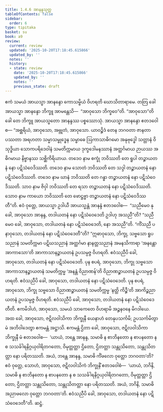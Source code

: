 ```yaml
---
title: 1.4.6 အာနန္ဒသုတ္တ
tableOfContents: false
sidebar:
  order: 6
type: tipitaka
basket: su
book: a9
review:
  current: review
  updated: '2025-10-20T17:18:45.615866'
  updated_by: ''
  notes: ''
  history:
  - state: review
    date: '2025-10-20T17:18:45.615866'
    updated_by: ''
    notes: ''
    previous_state: draft
---
```



<DynamicBreadcrumb />


<ReviewStatus review={frontmatter.review} showDetails={true} />

<HypothesisAnnotation frontmatter={frontmatter} />

<Division number="37" book="a9" e="ch" v="17" p="224">

<Paragraph number="301" book="a9">
ဧကံ သမယံ အာယသ္မာ အာနန္ဒော ကောသမ္ဗိယံ ဝိဟရတိ ဃောသိတာရာမေ. တတြ ခေါ အာယသ္မာ အာနန္ဒော ဘိက္ခူ အာမန္တေသိ—  “အာဝုသော ဘိက္ခဝေ”တိ. “အာဝုသော”တိ ခေါ တေ ဘိက္ခူ အာယသ္မတော အာနန္ဒဿ ပစ္စဿောသုံ. အာယသ္မာ အာနန္ဒော ဧတဒဝေါစ—
</Paragraph>

<Paragraph number="302" book="a9">
“အစ္ဆရိယံ, အာဝုသော, အဗ္ဘုတံ, အာဝုသော. ယာဝဉ္စိဒံ တေန ဘဂဝတာ ဇာနတာ ပဿတာ အရဟတာ သမ္မာသမ္ဗုဒ္ဓေန သမ္ဗာဓေ ဩကာသာဓိဂမော အနုဗုဒ္ဓေါ သတ္တာနံ ဝိသုဒ္ဓိယာ သောကပရိဒေဝါနံ သမတိက္ကမာယ ဒုက္ခဒေါမနဿာနံ အတ္ထင်္ဂမာယ ဉာယဿ အဓိဂမာယ နိဗ္ဗာနဿ သစ္ဆိကိရိယာယ. တဒေဝ နာမ စက္ခုံ ဘဝိဿတိ တေ ရူပါ တဉ္စာယတနံ နော ပဋိသံဝေဒိဿတိ. တဒေဝ နာမ သောတံ ဘဝိဿတိ တေ သဒ္ဒါ တဉ္စာယတနံ နော ပဋိသံဝေဒိဿတိ. တဒေဝ နာမ ဃာနံ ဘဝိဿတိ တေ ဂန္ဓာ တဉ္စာယတနံ နော ပဋိသံဝေဒိဿတိ. သာဝ နာမ ဇိဝှါ ဘဝိဿတိ တေ ရသာ တဉ္စာယတနံ နော ပဋိသံဝေဒိဿတိ. သောဝ နာမ ကာယော ဘဝိဿတိ တေ ဖောဋ္ဌဗ္ဗာ တဉ္စာယတနံ နော ပဋိသံဝေဒိဿတီ”တိ.
</Paragraph>

<Paragraph number="303" book="a9">
ဧဝံ ဝုတ္တေ, အာယသ္မာ ဥဒါယီ အာယသ္မန္တံ အာနန္ဒံ ဧတဒဝေါစ—  “သညီမေဝ နု ခေါ, အာဝုသော အာနန္ဒ, တဒါယတနံ နော ပဋိသံဝေဒေတိ ဥဒါဟု အသညီ”တိ? “သညီမေဝ ခေါ, အာဝုသော, တဒါယတနံ နော ပဋိသံဝေဒေတိ, နော အသညီ”တိ.
</Paragraph>

<Paragraph number="304" book="a9">
“ကိံသညီ ပနာဝုသော, တဒါယတနံ နော ပဋိသံဝေဒေတီ”တိ? “ဣဓာဝုသော, ဘိက္ခု, သဗ္ဗသော ရူပသညာနံ သမတိက္ကမာ ပဋိဃသညာနံ အတ္ထင်္ဂမာ နာနတ္တသညာနံ အမနသိကာရာ ‘အနန္တော အာကာသော’တိ အာကာသာနဉ္စာယတနံ ဥပသမ္ပဇ္ဇ ဝိဟရတိ. ဧဝံသညီပိ ခေါ, အာဝုသော, တဒါယတနံ နော ပဋိသံဝေဒေတိ.
</Paragraph>

<Paragraph number="305" book="a9">
ပုန စပရံ, အာဝုသော, ဘိက္ခု သဗ္ဗသော အာကာသာနဉ္စာယတနံ သမတိက္ကမ္မ ‘အနန္တံ ဝိညာဏန်’တိ ဝိညာဏဉ္စာယတနံ ဥပသမ္ပဇ္ဇ ဝိဟရတိ. ဧဝံသညီပိ ခေါ, အာဝုသော, တဒါယတနံ နော ပဋိသံဝေဒေတိ.
</Paragraph>

<Paragraph number="306" book="a9">
ပုန စပရံ, အာဝုသော, ဘိက္ခု သဗ္ဗသော ဝိညာဏဉ္စာယတနံ သမတိက္ကမ္မ ‘နတ္ထိ ကိဉ္စီ’တိ အာကိဉ္စညာယတနံ ဥပသမ္ပဇ္ဇ ဝိဟရတိ. ဧဝံသညီပိ ခေါ, အာဝုသော, တဒါယတနံ နော ပဋိသံဝေဒေတီတိ.
</Paragraph>

<Paragraph number="307" book="a9">
ဧကမိဒါဟံ, အာဝုသော, သမယံ သာကေတေ ဝိဟရာမိ အဉ္ဇနဝနေ မိဂဒါယေ. အထ ခေါ, အာဝုသော, ဇဋိလဝါသိကာ ဘိက္ခုနီ ယေနာဟံ တေနုပသင်္ကမိ; ဥပသင်္ကမိတွာ မံ အဘိဝါဒေတွာ ဧကမန္တံ အဋ္ဌာသိ. ဧကမန္တံ ဌိတာ ခေါ, အာဝုသော, ဇဋိလဝါသိကာ ဘိက္ခုနီ မံ ဧတဒဝေါစ—  ‘ယာယံ, ဘန္တေ အာနန္ဒ, သမာဓိ န စာဘိနတော န စာပနတော န စ သသင်္ခါရနိဂ္ဂယှဝါရိတဂတော, ဝိမုတ္တတ္တာ ဌိတော, ဌိတတ္တာ သန္တုသိတော, သန္တုသိတတ္တာ နော ပရိတဿတိ. အယံ, ဘန္တေ အာနန္ဒ, သမာဓိ ကိံဖလော ဝုတ္တော ဘဂဝတာ’တိ?
</Paragraph>

<Paragraph number="308" book="a9">
ဧဝံ ဝုတ္တေ, သောဟံ, အာဝုသော, ဇဋိလဝါသိကံ ဘိက္ခုနိံ ဧတဒဝေါစံ—  ‘ယာယံ, ဘဂိနိ, သမာဓိ န စာဘိနတော န စာပနတော န စ သသင်္ခါရနိဂ္ဂယှဝါရိတဂတော, ဝိမုတ္တတ္တာ ဌိတော, ဌိတတ္တာ သန္တုသိတော, သန္တုသိတတ္တာ နော ပရိတဿတိ. အယံ, ဘဂိနိ, သမာဓိ အညာဖလော ဝုတ္တော ဘဂဝတာ’တိ. ဧဝံသညီပိ ခေါ, အာဝုသော, တဒါယတနံ နော ပဋိသံဝေဒေတီ”တိ.

</Paragraph>
</Division>

<Paragraph number="309" type="center" book="a9">
ဆဋ္ဌံ.
</Paragraph>
